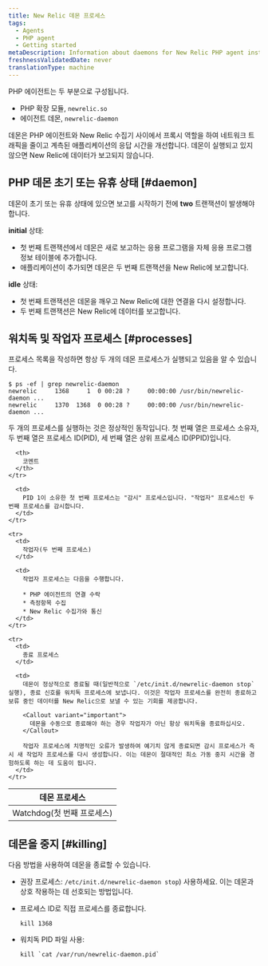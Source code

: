 ```yaml
---
title: New Relic 데몬 프로세스
tags:
  - Agents
  - PHP agent
  - Getting started
metaDescription: Information about daemons for New Relic PHP agent installations prior to 3.0.
freshnessValidatedDate: never
translationType: machine
---
```


PHP 에이전트는 두 부분으로 구성됩니다.

* PHP 확장 모듈, `newrelic.so`
* 에이전트 데몬, `newrelic-daemon`

데몬은 PHP 에이전트와 New Relic 수집기 사이에서 프록시 역할을 하여 네트워크 트래픽을 줄이고 계측된 애플리케이션의 응답 시간을 개선합니다. 데몬이 실행되고 있지 않으면 New Relic에 데이터가 보고되지 않습니다.

## PHP 데몬 초기 또는 유휴 상태 [#daemon]

데몬이 초기 또는 유휴 상태에 있으면 보고를 시작하기 전에 <DNT>**two**</DNT> 트랜잭션이 발생해야 합니다.

<DNT>**initial**</DNT> 상태:

* 첫 번째 트랜잭션에서 데몬은 새로 보고하는 응용 프로그램을 자체 응용 프로그램 정보 테이블에 추가합니다.
* 애플리케이션이 추가되면 데몬은 두 번째 트랜잭션을 New Relic에 보고합니다.

<DNT>**idle**</DNT> 상태:

* 첫 번째 트랜잭션은 데몬을 깨우고 New Relic에 대한 연결을 다시 설정합니다.
* 두 번째 트랜잭션은 New Relic에 데이터를 보고합니다.

## 워치독 및 작업자 프로세스 [#processes]

프로세스 목록을 작성하면 항상 두 개의 데몬 프로세스가 실행되고 있음을 알 수 있습니다.

```
$ ps -ef | grep newrelic-daemon
newrelic     1368     1  0 00:28 ?     00:00:00 /usr/bin/newrelic-daemon ...
newrelic     1370  1368  0 00:28 ?     00:00:00 /usr/bin/newrelic-daemon ...
```

두 개의 프로세스를 실행하는 것은 정상적인 동작입니다. 첫 번째 열은 프로세스 소유자, 두 번째 열은 프로세스 ID(PID), 세 번째 열은 상위 프로세스 ID(PPID)입니다.

<table>
  <thead>
    <tr>
      <th style={{ width: "200px" }}>
        데몬 프로세스
      </th>

      <th>
        코멘트
      </th>
    </tr>
  </thead>

  <tbody>
    <tr>
      <td>
        Watchdog(첫 번째 프로세스)
      </td>

      <td>
        PID 1이 소유한 첫 번째 프로세스는 "감시" 프로세스입니다. "작업자" 프로세스인 두 번째 프로세스를 감시합니다.
      </td>
    </tr>

    <tr>
      <td>
        작업자(두 번째 프로세스)
      </td>

      <td>
        작업자 프로세스는 다음을 수행합니다.

        * PHP 에이전트의 연결 수락
        * 측정항목 수집
        * New Relic 수집가와 통신
      </td>
    </tr>

    <tr>
      <td>
        종료 프로세스
      </td>

      <td>
        데몬이 정상적으로 종료될 때(일반적으로 `/etc/init.d/newrelic-daemon stop` 실행), 종료 신호를 워치독 프로세스에 보냅니다. 이것은 작업자 프로세스를 완전히 종료하고 보류 중인 데이터를 New Relic으로 보낼 수 있는 기회를 제공합니다.

        <Callout variant="important">
          데몬을 수동으로 종료해야 하는 경우 작업자가 아닌 항상 워치독을 종료하십시오.
        </Callout>

        작업자 프로세스에 치명적인 오류가 발생하여 예기치 않게 종료되면 감시 프로세스가 즉시 새 작업자 프로세스를 다시 생성합니다. 이는 데몬이 절대적인 최소 가동 중지 시간을 경험하도록 하는 데 도움이 됩니다.
      </td>
    </tr>
  </tbody>
</table>

## 데몬을 중지 [#killing]

다음 방법을 사용하여 데몬을 종료할 수 있습니다.

* 권장 프로세스: `/etc/init.d/newrelic-daemon stop`) 사용하세요. 이는 데몬과 상호 작용하는 데 선호되는 방법입니다.

* 프로세스 ID로 직접 프로세스를 종료합니다.

  ```
  kill 1368
  ```

* 워치독 PID 파일 사용:

  ```
  kill `cat /var/run/newrelic-daemon.pid`
  ```
